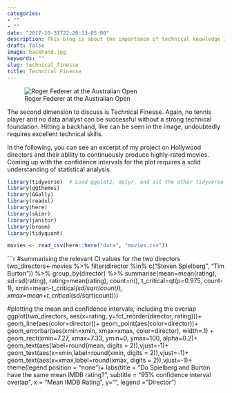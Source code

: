 ```yaml
---
categories:
- ""
- ""
date: "2017-10-31T22:26:13-05:00"
description: This blog is about the importance of technical knowledge in data analytics and tennis
draft: false
image: backhand.jpg
keywords: ""
slug: technical_finesse
title: Technical Finesse
---
```


![Roger Federer at the Australian Open](https://www.perfect-tennis.com/wp-content/uploads/2012/12/Who-has-the-best-one-handed-backhand.jpg)



The second dimension to discuss is Technical Finesse. Again, no tennis player and no data analyst can be successful without a strong technical foundation. Hitting a backhand, like can be seen in the image, undoubtedly requires excellent technical skills. 


In the following, you can see an excerpt of my project on Hollywood directors and their ability to continuously produce highly-rated movies. Coming up with the confidence intervals for the plot requires a solid understanding of statistical analysis.  



```r
library(tidyverse)  # Load ggplot2, dplyr, and all the other tidyverse packages
library(ggthemes)
library(GGally)
library(readxl)
library(here)
library(skimr)
library(janitor)
library(broom)
library(tidyquant)

```




```r
movies <- read_csv(here::here("data", "movies.csv"))
```


```r
#summarising the relevant CI values for the two directors
two_directors<-movies %>% 
  filter(director %in% c("Steven Spielberg", "Tim Burton")) %>% 
  group_by(director) %>%
  summarise(mean=mean(rating),
            sd=sd(rating),
            rating=mean(rating),
            count=n(),
            t_critical=qt(p=0.975, count-1),
            xmin=mean-t_critical*(sd/sqrt(count)),
            xmax=mean+t_critical*(sd/sqrt(count)))


#plotting the mean and confidence intervals, including the overlap
ggplot(two_directors, aes(x=rating, y=fct_reorder(director, rating)))+
  geom_line(aes(color=director))+
  geom_point(aes(color=director))+
  geom_errorbar(aes(xmin=xmin, xmax=xmax, color=director), width=.1) +
  geom_rect(xmin=7.27, xmax=7.33, ymin=0, ymax=100, alpha=0.2)+
  geom_text(aes(label=round(mean, digits = 2)),vjust=-1)+
  geom_text(aes(x=xmin,label=round(xmin, digits = 2)),vjust=-1)+
  geom_text(aes(x=xmax,label=round(xmax, digits = 2)),vjust=-1)+
  theme(legend.position = "none")+
  labs(title = "Do Spielberg and Burton have the same mean IMDB rating?",
       subtitle = "95% confidence interval overlap",
       x = "Mean IMDB Rating", 
       y="",
       legend = "Director")